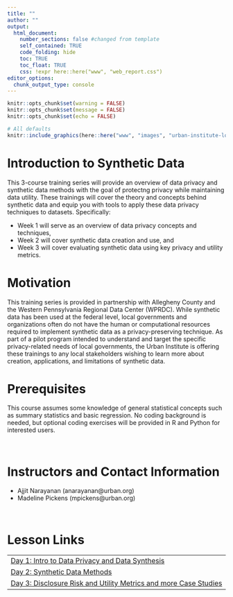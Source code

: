 ```yaml
---
title: ""
author: ""
output:
  html_document:
    number_sections: false #changed from template
    self_contained: TRUE
    code_folding: hide
    toc: TRUE
    toc_float: TRUE
    css: !expr here::here("www", "web_report.css")
editor_options:
  chunk_output_type: console
---
```


```r
knitr::opts_chunk$set(warning = FALSE)
knitr::opts_chunk$set(message = FALSE)
knitr::opts_chunk$set(echo = FALSE)
```

```{=html}
<style>
@import url('https://fonts.googleapis.com/css?family=Lato&display=swap');
</style>
```
<link rel="stylesheet" href="//fonts.googleapis.com/css?family=Lato" />

```r

# All defaults
knitr::include_graphics(here::here("www", "images", "urban-institute-logo.png"))

```



# Introduction to Synthetic Data

This 3-course training series will provide an overview of data privacy and synthetic data methods with the goal of protectng privacy while maintaining data utility. These trainings will cover the theory and concepts behind synthetic data and equip you with tools to apply these data privacy techniques to datasets. Specifically:

- Week 1 will serve as an overview of data privacy concepts and techniques, 
- Week 2 will cover synthetic data creation and use, and
- Week 3 will cover evaluating synthetic data using key privacy and utility metrics.

# Motivation

This training series is provided in partnership with Allegheny County and the Western Pennsylvania Regional Data Center (WPRDC). While synthetic data has been used at the federal level, local governments and organizations often do not have the human or computational resources required to implement synthetic data as a privacy-preserving technique. As part of a pilot program intended to understand and target the specific privacy-related needs of local governments, the Urban Institute is offering these trainings to any local stakeholders wishing to learn more about creation, applications, and limitations of synthetic data.

# Prerequisites

This course assumes some knowledge of general statistical concepts such as summary statistics and basic regression. No coding background is needed, but optional coding exercises will be provided in R and Python for interested users.

<br> 

# Instructors and Contact Information

* Ajjit Narayanan (anarayanan@urban.org)
* Madeline Pickens (mpickens@urban.org)

<br>

# Lesson Links

|                                                                            |
|:---------------------------------------------------------------------------|
| [Day 1: Intro to Data Privacy and Data Synthesis](https://UrbanInstitute.github.io/allegheny-county-synthetic-data-trainings/lessons/01_introduction_to_data_privacy)                            |
| [Day 2: Synthetic Data Methods](https://UrbanInstitute.github.io/allegheny-county-synthetic-data-trainings/lessons/02_synthetic_data_methods)                                    |
| [Day 3: Disclosure Risk and Utility Metrics and more Case Studies]()                  |
